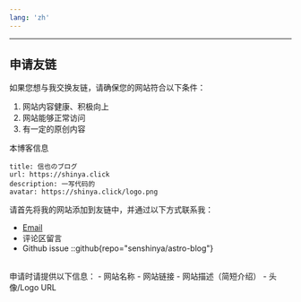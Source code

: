 ```yaml
---
lang: 'zh'
---
```


<FriendCard 
  name="Oliver Chen" 
  url="https://oliverchen12.github.io" 
  avatar="https://blog-img.shinya.click/2024/5e107c1356d8cd90f1b98d170368c2df.jpg" 
  description="互联网新星" 
/>

<FriendCard 
  name="Sun Yushuo" 
  url="https://yyd-piren.github.io" 
  avatar="https://blog-img.shinya.click/2024/a63e3e016fdaf653fde08969916830eb.JPG" 
  description="风雨湿征衣" 
/>

<FriendCard 
  name="子行" 
  url="https://www.cnblogs.com/fallingdust" 
  avatar="https://blog-img.shinya.click/2024/9387729ab1b3f7f1c9a7c644d306c851.PNG" 
  description="往日痕迹" 
/>

<FriendCard 
  name="Ancy" 
  url="https://anxcye.com" 
  avatar="https://avatars.githubusercontent.com/u/91717732" 
  description="Coding with love!"
/>

<FriendCard 
  name="Zwei" 
  url="https://zwei.de.eu.org" 
  avatar="https://avatars.githubusercontent.com/u/110226580?v=4" 
  description="人生如白驹过隙，历史似长河永流"
/>

---

## 申请友链

如果您想与我交换友链，请确保您的网站符合以下条件：
1. 网站内容健康、积极向上
2. 网站能够正常访问
3. 有一定的原创内容

本博客信息
```
title: 信也のブログ
url: https://shinya.click
description: 一写代码的
avatar: https://shinya.click/logo.png
```

请首先将我的网站添加到友链中，并通过以下方式联系我：
- [Email](mailto:kobayashi_shinya@outlook.com)
- 评论区留言
- Github issue
::github{repo="senshinya/astro-blog"}

<br />
申请时请提供以下信息：
- 网站名称
- 网站链接
- 网站描述（简短介绍）
- 头像/Logo URL
